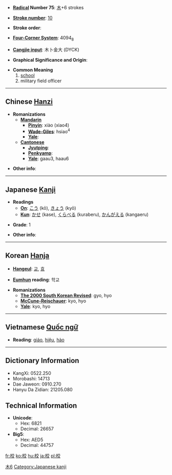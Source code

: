 * '''[[Wiktionary:Chinese radical index| Radical]] Number 75''': [[Wiktionary:Chinese radical index 木|木]]+6 strokes

* '''[[Wiktionary:Chinese total strokes index|Stroke number]]''': [[Wiktionary:Chinese total strokes index 10|10]]

* '''Stroke order''': 

* '''[[Wiktionary:Chinese four corner index|Four-Corner System]]''': 4094<sub>8</sub>

* '''[[Wiktionary:Chinese Cangjie index|Cangjie input]]''': 木卜金大 (DYCK)

* '''Graphical Significance and Origin''': 

* '''Common Meaning'''
*#[[school]]
*# military field officer

----

== Chinese [[Hanzi]] ==

* '''Romanizations'''
** '''[[Mandarin]]'''
*** '''[[Pinyin]]''': xiào (xiao4)
*** '''[[Wade-Giles]]''': hsiao<sup>4</sup>
*** '''[[Yale]]''': 
** '''[[Cantonese]]'''
*** '''[[Jyutping]]''':
*** '''[[Penkyamp]]''': 
*** '''[[Yale]]''': gaau3, haau6

* '''Other info''': 

----

== Japanese [[Kanji]] ==

* '''Readings'''
** '''[[On]]''': [[こう]] (kō), [[きょう]] (kyō)
** '''[[Kun]]''': [[かせ]] (kase), [[くらべる]] (kuraberu), [[かんがえる]] (kangaeru)

* '''Grade''': 1 [[Category:Grade 1 kanji|木6]]

* '''Other info''':  

----

== Korean [[Hanja]] ==

* '''[[Hangeul]]''': [[교]], [[효]]

* '''[[Eumhun]] reading''': 학교

* '''Romanizations'''
** '''[[The 2000 South Korean Revised Romanization|The 2000 South Korean Revised]]''': gyo, hyo
** '''[[McCune-Reischauer]]''': kyo, hyo
** '''[[Yale]]''': kyo, hyo


----

== Vietnamese [[Quốc ngữ]] ==

* '''Reading''': [[giáo]], [[hiệu]], [[hào]]

----

== Dictionary Information ==

* KangXi: 0522.250
* Morobashi: 14713
* Dae Jaweon: 0910.270
* Hanyu Da Zidian: 21205.080

== Technical Information ==

* '''Unicode''':
** Hex: 6821
** Decimal: 26657
* '''Big5''':
** Hex: AED5
** Decimal: 44757

[[Category:Japanese kanji]]

[[fr:校]]
[[ko:校]]
[[hu:校]]
[[ja:校]]
[[pl:校]]